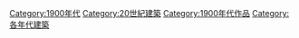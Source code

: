 {{Commonscat|1900s architecture}}

[[Category:1900年代|Category:1900年代]]
[[Category:20世紀建築|Category:20世紀建築]]
[[Category:1900年代作品|Category:1900年代作品]]
[[Category:各年代建築|Category:各年代建築]]